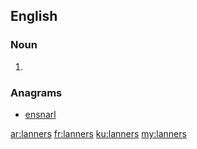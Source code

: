 ==English==

===Noun===
{{head|en|plural}}

# {{plural of|lanner|lang=en}}

===Anagrams===
* [[ensnarl#English|ensnarl]]

[[ar:lanners]]
[[fr:lanners]]
[[ku:lanners]]
[[my:lanners]]